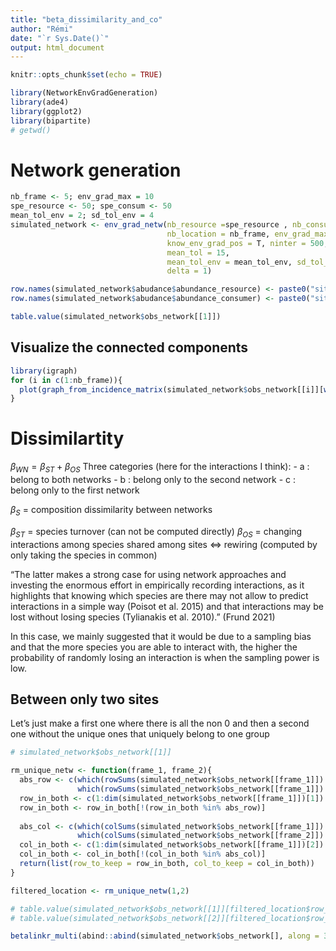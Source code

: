 ```yaml
---
title: "beta_dissimilarity_and_co"
author: "Rémi"
date: "`r Sys.Date()`"
output: html_document
---
```


```r
knitr::opts_chunk$set(echo = TRUE)
```


```r
library(NetworkEnvGradGeneration)
library(ade4)
library(ggplot2)
library(bipartite)
# getwd()
```



# Network generation

```r
nb_frame <- 5; env_grad_max = 10
spe_resource <- 50; spe_consum <- 50
mean_tol_env = 2; sd_tol_env = 4
simulated_network <- env_grad_netw(nb_resource =spe_resource , nb_consumer = spe_consum,
                                   nb_location = nb_frame, env_grad_max = env_grad_max,
                                   know_env_grad_pos = T, ninter = 500, 
                                   mean_tol = 15,
                                   mean_tol_env = mean_tol_env, sd_tol_env = sd_tol_env,
                                   delta = 1)

row.names(simulated_network$abudance$abundance_resource) <- paste0("site",1:nb_frame)
row.names(simulated_network$abudance$abundance_consumer) <- paste0("site",1:nb_frame)
```

```r
table.value(simulated_network$obs_network[[1]])
```

## Visualize the connected components

```r
library(igraph)
for (i in c(1:nb_frame)){
  plot(graph_from_incidence_matrix(simulated_network$obs_network[[i]][which(rowSums(simulated_network$obs_network[[i]]) != 0), which(colSums(simulated_network$obs_network[[i]]) != 0)]), vertex.size = 5)
}

```

# Dissimilartity

$\beta_{WN} = \beta_{ST} + \beta_{OS}$
Three categories (here for the interactions I think):
- a : belong to both networks
- b : belong only to the second network
- c : belong only to the first network

$\beta_{S}$ = composition dissimilarity between networks

$\beta_{ST}$ = species turnover (can not be computed directly)
$\beta_{OS}$ = changing interactions among species shared among sites $\Leftrightarrow$ rewiring (computed by only taking the species in common)

"The latter makes a strong case for using network approaches and investing the enormous effort in empirically recording interactions, as it highlights that knowing which species are there may not allow to predict interactions in a simple way (Poisot et al. 2015) and that interactions may be lost without losing species (Tylianakis et al. 2010)." (Frund 2021)

In this case, we mainly suggested that it would be due to a sampling bias and that the more species you are able to interact with, the higher the probability of randomly losing an interaction is when the sampling power is low.


## Between only two sites

Let's just make a first one where there is all the non 0 and then a second one without the unique ones that uniquely belong to one group

```r
# simulated_network$obs_network[[1]]

rm_unique_netw <- function(frame_1, frame_2){
  abs_row <- c(which(rowSums(simulated_network$obs_network[[frame_1]]) == 0),
               which(rowSums(simulated_network$obs_network[[frame_1]]) == 0))
  row_in_both <- c(1:dim(simulated_network$obs_network[[frame_1]])[1])
  row_in_both <- row_in_both[!(row_in_both %in% abs_row)]
  
  abs_col <- c(which(colSums(simulated_network$obs_network[[frame_1]]) == 0),
               which(colSums(simulated_network$obs_network[[frame_2]]) == 0))
  col_in_both <- c(1:dim(simulated_network$obs_network[[frame_1]])[2])
  col_in_both <- col_in_both[!(col_in_both %in% abs_col)]
  return(list(row_to_keep = row_in_both, col_to_keep = col_in_both))
}

filtered_location <- rm_unique_netw(1,2)

# table.value(simulated_network$obs_network[[1]][filtered_location$row_to_keep,filtered_location$col_to_keep])
# table.value(simulated_network$obs_network[[2]][filtered_location$row_to_keep,filtered_location$col_to_keep])

betalinkr_multi(abind::abind(simulated_network$obs_network[], along = 3), partitioning = "commondenom")
```



